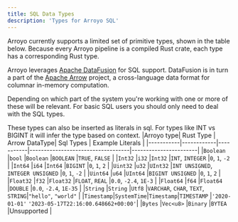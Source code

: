 ```yaml
---
title: SQL Data Types
description: 'Types for Arroyo SQL'
---
```

Arroyo currently supports a limited set of primitive types, shown in the table below.
Because every Arroyo pipeline is a compiled Rust crate, each type has a corresponding Rust type.

Arroyo leverages [Apache DataFusion](https://arrow.apache.org/datafusion/) for SQL support.
DataFusion is in turn a part of the [Apache Arrow](https://arrow.apache.org/) project,
a cross-language data format for columnar in-memory computation.

Depending on which part of the system you're working with one or more of these will be relevant.
For basic SQL users you should only need to deal with the SQL types. 

These types can also be inserted as literals in sql. 
For types like INT vs BIGINT it will infer the type based on context.
|Arroyo type| Rust Type | Arrow DataType| Sql Types                      | Example Literals      |
|-----------|------------|-----------|-----------------------------------|-----------------------|
|`Boolean`  |`bool`      |`Boolean`  |`BOOLEAN`                          |`TRUE`, `FALSE`        |
|`Int32`    |`i32`       |`Int32`    |`INT`, `INTEGER`                   |`0`, `1`, `-2`         |
|`Int64`    |`i64`       |`Int64`    |`BIGINT`                           |`0`, `1`, `2`          |
|`Uint32`   |`u32`       |`UInt32`   |`INT UNSIGNED`, `INTEGER UNSIGNED` |`0`, `1`, `-2`         |
|`Uint64`   |`u64`       |`UInt64`   |`BIGINT UNSIGNED`                  |`0`, `1`, `2`          |
|`Float32`  |`f32`       |`Float32`  |`FLOAT`, `REAL`                    |`0.0`, `-2.4`, `1E-3`  |
|`Float64`  |`f64`       |`Float64`  |`DOUBLE`                           |`0.0`, `-2.4`, `1E-35` |
|`String`   |`String`    |`Utf8`     |`VARCHAR`, `CHAR`, `TEXT`, `STRING`|`"hello"`, `"world"`   |
|`Timestamp`|`SystemTime`|`Timestamp`|`TIMESTAMP`                        |`'2020-01-01'` `'2023-05-17T22:16:00.648662+00:00'`|
|`Bytes`    |`Vec<u8>`   |`Binary`   |`BYTEA`                            |Unsupported            |
